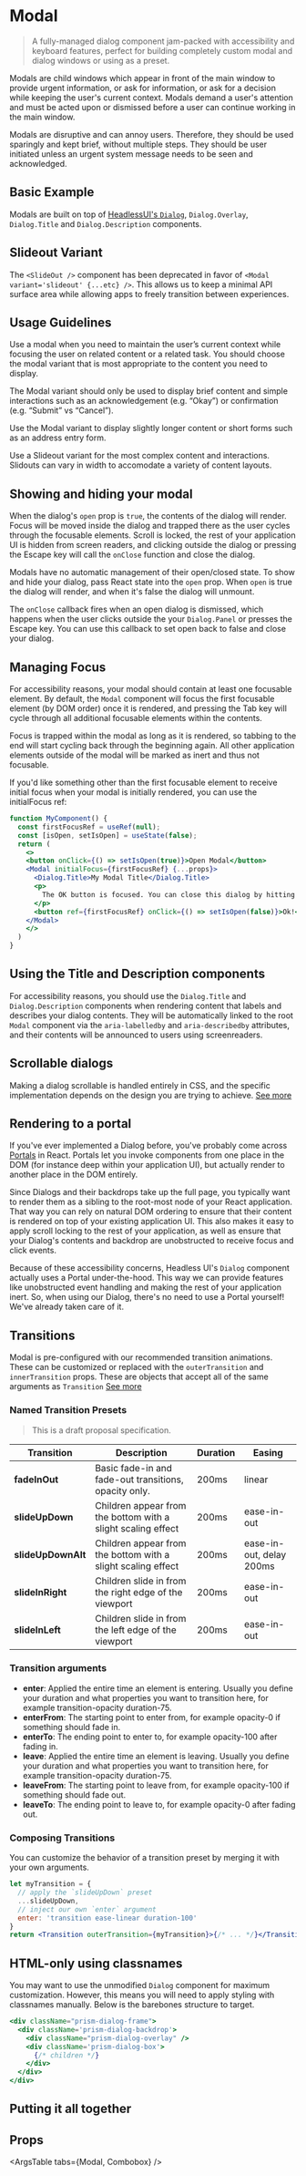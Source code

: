 

<Meta title="Docs/Modal" component={Modal} />

# Modal

> A fully-managed dialog component jam-packed with accessibility and keyboard features, perfect for building completely custom modal and dialog windows or using as a preset.

Modals are child windows which appear in front of the main window to provide urgent information, or ask for information, or ask for a decision while keeping the user's current context. Modals demand a user's attention and must be acted upon or dismissed before a user can continue working in the main window.

Modals are disruptive and can annoy users. Therefore, they should be used sparingly and kept brief, without multiple steps. They should be user initiated unless an urgent system message needs to be seen and acknowledged.

## Basic Example

<Canvas>
  <Story id='components-modal--basic-example' />
</Canvas>

Modals are built on top of [HeadlessUI's `Dialog`](https://headlessui.dev/react/dialog), `Dialog.Overlay`, `Dialog.Title` and `Dialog.Description` components.


## Slideout Variant

The `<SlideOut />` component has been deprecated in favor of `<Modal variant='slideout' {...etc} />`. This allows us to keep a minimal API surface area while allowing apps to freely transition between experiences.

<Canvas>
  <Story id="components-modal--variant-behavior" />
</Canvas>


## Usage Guidelines

Use a modal when you need to maintain the user’s current context while focusing the user on related content or a related task. You should choose the modal variant that is most appropriate to the content you need to display.

The Modal variant should only be used to display brief content and simple interactions such as an acknowledgement (e.g. “Okay”) or confirmation (e.g. “Submit” vs “Cancel”).

Use the Modal variant to display slightly longer content or short forms such as an address entry form.

Use a Slideout variant for the most complex content and interactions. Slidouts can vary in width to accomodate a variety of content layouts.
## Showing and hiding your modal

When the dialog's `open` prop is `true`, the contents of the dialog will render. Focus will be moved inside the dialog and trapped there as the user cycles through the focusable elements. Scroll is locked, the rest of your application UI is hidden from screen readers, and clicking outside the dialog or pressing the Escape key will call the `onClose` function and close the dialog.

Modals have no automatic management of their open/closed state. To show and hide your dialog, pass React state into the `open` prop. When `open` is true the dialog will render, and when it's false the dialog will unmount.

The `onClose` callback fires when an open dialog is dismissed, which happens when the user clicks outside the your `Dialog.Panel` or presses the Escape key. You can use this callback to set open back to false and close your dialog.

## Managing Focus

For accessibility reasons, your modal should contain at least one focusable element. By default, the `Modal` component will focus the first focusable element (by DOM order) once it is rendered, and pressing the Tab key will cycle through all additional focusable elements within the contents.

Focus is trapped within the modal as long as it is rendered, so tabbing to the end will start cycling back through the beginning again. All other application elements outside of the modal will be marked as inert and thus not focusable.

If you'd like something other than the first focusable element to receive initial focus when your modal is initially rendered, you can use the initialFocus ref:

```jsx
function MyComponent() {
  const firstFocusRef = useRef(null);
  const [isOpen, setIsOpen] = useState(false);
  return (
    <>
    <button onClick={() => setIsOpen(true)}>Open Modal</button>
    <Modal initialFocus={firstFocusRef} {...props}>
      <Dialog.Title>My Modal Title</Dialog.Title>
      <p>
        The OK button is focused. You can close this dialog by hitting enter.
      </p>
      <button ref={firstFocusRef} onClick={() => setIsOpen(false)}>Ok!</button>
    </Modal>
    </>
  )
}
```

## Using the Title and Description components

For accessibility reasons, you should use the `Dialog.Title` and `Dialog.Description` components when rendering content that labels and describes your dialog contents. They will be automatically linked to the root `Modal` component via the `aria-labelledby` and `aria-describedby` attributes, and their contents will be announced to users using screenreaders.

## Scrollable dialogs

Making a dialog scrollable is handled entirely in CSS, and the specific implementation depends on the design you are trying to achieve. [See more](https://headlessui.dev/react/dialog#scrollable-dialogs)


## Rendering to a portal

If you've ever implemented a Dialog before, you've probably come across [Portals](https://reactjs.org/docs/portals.html) in React. Portals let you invoke components from one place in the DOM (for instance deep within your application UI), but actually render to another place in the DOM entirely.

Since Dialogs and their backdrops take up the full page, you typically want to render them as a sibling to the root-most node of your React application. That way you can rely on natural DOM ordering to ensure that their content is rendered on top of your existing application UI. This also makes it easy to apply scroll locking to the rest of your application, as well as ensure that your Dialog's contents and backdrop are unobstructed to receive focus and click events.

Because of these accessibility concerns, Headless UI's `Dialog` component actually uses a Portal under-the-hood. This way we can provide features like unobstructed event handling and making the rest of your application inert. So, when using our Dialog, there's no need to use a Portal yourself! We've already taken care of it.

## Transitions

Modal is pre-configured with our recommended transition animations. These can be customized or replaced with the `outerTransition` and `innerTransition` props. These are objects that accept all of the same arguments as `Transition` [See more](https://headlessui.dev/react/dialog#transitions)

### Named Transition Presets

> This is a draft proposal specification.

| Transition | Description | Duration | Easing |
| ---------- | ----------- | --------- | ----- |
| **fadeInOut** | Basic fade-in and fade-out transitions, opacity only. | 200ms | linear |
| **slideUpDown** | Children appear from the bottom with a slight scaling effect | 200ms | ease-in-out |
| **slideUpDownAlt** | Children appear from the bottom with a slight scaling effect | 200ms | ease-in-out, delay 200ms |
| **slideInRight** | Children slide in from the right edge of the viewport | 200ms | ease-in-out |
| **slideInLeft** | Children slide in from the left edge of the viewport | 200ms | ease-in-out |

### Transition arguments

- **enter**: Applied the entire time an element is entering. Usually you define your duration and what properties you want to transition here, for example transition-opacity duration-75.
- **enterFrom**: The starting point to enter from, for example opacity-0 if something should fade in.
- **enterTo**: The ending point to enter to, for example opacity-100 after fading in.
- **leave**: Applied the entire time an element is leaving. Usually you define your duration and what properties you want to transition here, for example transition-opacity duration-75.
- **leaveFrom**: The starting point to leave from, for example opacity-100 if something should fade out.
- **leaveTo**: The ending point to leave to, for example opacity-0 after fading out.

### Composing Transitions

You can customize the behavior of a transition preset by merging it with your own arguments.

```jsx
let myTransition = {
  // apply the `slideUpDown` preset
  ...slideUpDown,
  // inject our own `enter` argument
  enter: 'transition ease-linear duration-100'
}
return <Transition outerTransition={myTransition}>{/* ... */}</Transition>
```

## HTML-only using classnames

You may want to use the unmodified `Dialog` component for maximum customization. However, this means you will need to apply styling with classnames manually. Below is the barebones structure to target.

```jsx
<div className="prism-dialog-frame">
  <div className='prism-dialog-backdrop'>
    <div className="prism-dialog-overlay" />
    <div className='prism-dialog-box'>
      {/* children */}
    </div>
  </div>
</div>
```

## Putting it all together
<Canvas>
  <Story name='1. Modal' id='components-card--login-flow' />
</Canvas>

## Props

<ArgsTable tabs={Modal, Combobox} />

